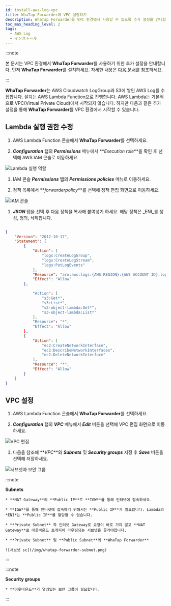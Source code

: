 ```yaml
---
id: install-aws-log-vpc
title: WhaTap Forwarder에 VPC 설정하기
description: WhaTap Forwarder를 VPC 환경에서 사용할 수 있도록 추가 설정을 안내합니다.
toc_max_heading_level: 2
tags:
  - AWS Log
  - インストール
---
```


:::note

본 문서는 <span class='vpcbold'>VPC</span> 환경에서 **WhaTap Forwarder**를 사용하기 위한 추가 설정을 안내합니다. 먼저 **WhaTap Forwarder**를 설치하세요. 자세한 내용은 [다음 문서](../aws-log/install-aws-log#install-whatap-forwarder)를 참조하세요.

:::

**WhaTap Forwarder**는 AWS Cloudwatch LogGroup과 S3에 쌓인 AWS Log를 수집합니다. 설치는 AWS Lambda Function으로 진행합니다. AWS Lambda는 기본적으로 <span class='vpcbold'>VPC</span>(Virtual Private Cloud)에서 시작되지 않습니다. 하지만 다음과 같은 추가 설정을 통해 **WhaTap Forwarder**를 <span class='vpcbold'>VPC</span> 환경에서 시작할 수 있습니다.

## Lambda 실행 권한 수정

1.  AWS Lambda Function 콘솔에서 **WhaTap Forwarder**를 선택하세요.

2.  **_Configuration_** 탭의 **_Permissions_** 메뉴에서 **_Execution role_**을 확인 후 선택해 AWS IAM 콘솔로 이동하세요.

  ![Lambda 실행 역할](/img/whatap-forwarder-vpc-lambda.png)

1.  IAM 콘솔 **_Permissions_** 탭의 **_Permissions policies_** 메뉴로 이동하세요. 

2.  정책 목록에서 **_forwarderpolicy_**를 선택해 정책 편집 화면으로 이동하세요.

  ![IAM 콘솔](/img/whatap-forwarder-vpc-aws-iam.png)

1.  **_JSON_** 탭을 선택 후 다음 정책을 복사해 붙여넣기 하세요. 해당 정책은 _ENI_를 생성, 정의, 삭제합니다.

```json title='IAM Policy'

{
    "Version": "2012-10-17",
    "Statement": [
        {
            "Action": [
                "logs:CreateLogGroup",
                "logs:CreateLogStream",
                "logs:PutLogEvents"
            ],
            "Resource": "arn:aws:logs:{AWS REGION}:{AWS ACCOUNT ID}:log-group:/aws/lambda/*",
            "Effect": "Allow"
        },
        
            "Action": [
                "s3:Get*",
                "s3:List*",
                "s3-object-lambda:Get*",
                "s3-object-lambda:List*"
            ],
            "Resource": "*",
            "Effect": "Allow"
        },
        {
            "Action": [
                "ec2:CreateNetworkInterface",
                "ec2:DescribeNetworkInterfaces",
                "ec2:DeleteNetworkInterface"
            ],
            "Resource": "*",
            "Effect": "Allow"
        }
    ]
}

```

## VPC 설정

<div class ='vpcb'>

1.  AWS Lambda Function 콘솔에서 **WhaTap Forwarder**를 선택하세요.

2.  **_Configuration_** 탭의 **_VPC_** 메뉴에서 **_Edit_** 버튼을 선택해 VPC 편집 화면으로 이동하세요.

  ![VPC 편집](/img/whatap-forwarder-vpc-edit.png)

1.  다음을 참조해 **_VPC_**와 **_Subnets_** 및 **_Security groups_** 지정 후 **_Save_** 버튼을 선택해 저장하세요.

  ![서브넷과 보안 그룹](/img/whatap-forwarder-vpc-sg.png)

  :::note

  **Subnets**

```
* **NAT Gateway**의 **Public IP**로 **IGW**를 통해 인터넷에 접속하세요.

* **IGW**를 통해 인터넷에 접속하기 위해서는 **Public IP**가 필요합니다. Lambda의 *ENI*는 **Public IP**를 할당할 수 없습니다.

* **Private Subnet** 즉 인터넷 Gateway로 요청이 바로 가지 않고 **NAT Gateway**로 아웃바운드 트래픽이 라우팅되는 서브넷을 골라야합니다.

* **Private Subnet** 및 **Public Subnet**의 **WhaTap Forwarder**

![서브넷 sc](/img/whatap-forwarder-subnet.png)
```

  :::

  :::note

  **Security groups**

```
* **아웃바운드**가 열려있는 보안 그룹이 필요합니다.
```

  :::

</div>

<!-- 

#### Subnets

* **NAT Gateway**의 **Public IP**로 **IGW**를 통해 인터넷에 접속하세요.

* **IGW**를 통해 인터넷에 접속하기 위해서는 **Public IP**가 필요합니다. Lambda의 *ENI*는 **Public IP**를 할당할 수 없습니다.

* **Private Subnet** 즉 인터넷 Gateway로 요청이 바로 가지 않고 **NAT Gateway**로 아웃바운드 트래픽이 라우팅되는 서브넷을 골라야합니다.

* **Private Subnet** 및 **Public Subnet**의 **WhaTap Forwarder**

  ![서브넷 sc](/img/whatap-forwarder-subnet.png)

#### Security groups

* **아웃바운드**가 열려있는 보안 그룹이 필요합니다.

-->

<!-- 

  ![보안 그룹](/img/whatap-forwarder-vpc-sg-outbound.png)

-->

